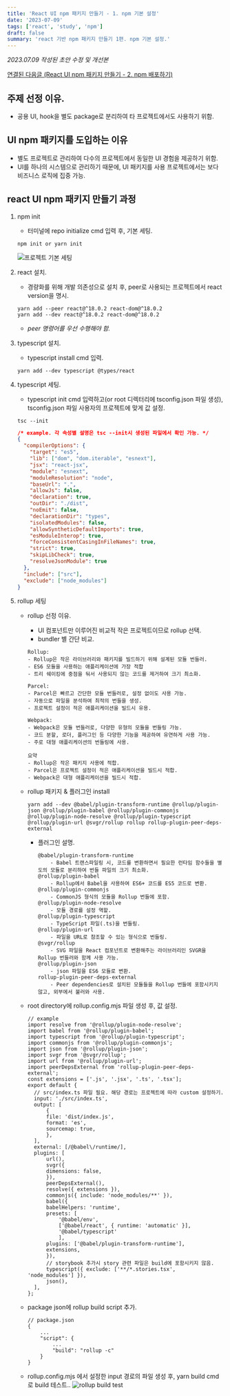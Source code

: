 ```yaml
---
title: 'React UI npm 패키지 만들기 - 1. npm 기본 설정'
date: '2023-07-09'
tags: ['react', 'study', 'npm']
draft: false
summary: 'react 기반 npm 패키지 만들기 1편. npm 기본 설정.'
---
```


_2023.07.09 작성된 초안 수정 및 개선본_

[연결된 다음글 (React UI npm 패키지 만들기 - 2. npm 배포하기)](https://huun-devlog.vercel.app//blog/react/npm-module-publish)

## 주제 선정 이유.

- 공용 UI, hook을 별도 package로 분리하여 타 프로젝트에서도 사용하기 위함.

## UI npm 패키지를 도입하는 이유

- 별도 프로젝트로 관리하여 다수의 프로젝트에서 동일한 UI 경험을 제공하기 위함.
- UI를 하나의 시스템으로 관리하기 때문에, UI 패키지를 사용 프로젝트에서는 보다 비즈니스 로직에 집중 가능.

## react UI npm 패키지 만들기 과정

1.  npm init

    - 터미널에 repo initialize cmd 입력 후, 기본 세팅.

    ```
    npm init or yarn init
    ```

    ![프로젝트 기본 세팅](/static/images/blog/react-module/init.png)

2.  react 설치.

    - 경량화를 위해 개발 의존성으로 설치 후, peer로 사용되는 프로젝트에서 react version을 명시.

    ```
    yarn add --peer react@^18.0.2 react-dom@^18.0.2
    yarn add --dev react@^18.0.2 react-dom@^18.0.2
    ```

    - _peer 명령어를 우선 수행해야 함._

3.  typescript 설치.

    - typescript install cmd 입력.

    ```
    yarn add --dev typescript @types/react
    ```

4.  typescript 세팅.

    - typescript init cmd 입력하고(or root 디렉터리에 tsconfig.json 파일 생성), tsconfig.json 파일 사용자의 프로젝트에 맞게 값 설정.

    ```
    tsc --init
    ```

    ```json
    /* example. 각 속성별 설명은 tsc --init시 생성된 파일에서 확인 가능. */
    {
      "compilerOptions": {
        "target": "es5",
        "lib": ["dom", "dom.iterable", "esnext"],
        "jsx": "react-jsx",
        "module": "esnext",
        "moduleResolution": "node",
        "baseUrl": ".",
        "allowJs": false,
        "declaration": true,
        "outDir": "./dist",
        "noEmit": false,
        "declarationDir": "types",
        "isolatedModules": false,
        "allowSyntheticDefaultImports": true,
        "esModuleInterop": true,
        "forceConsistentCasingInFileNames": true,
        "strict": true,
        "skipLibCheck": true,
        "resolveJsonModule": true
      },
      "include": ["src"],
      "exclude": ["node_modules"]
    }
    ```

5.  rollup 세팅

    - rollup 선정 이유.

      - UI 컴포넌트만 이루어진 비교적 작은 프로젝트이므로 rollup 선택.
      - bundler 별 간단 비교.

      ```
      Rollup:
      - Rollup은 작은 라이브러리와 패키지를 빌드하기 위해 설계된 모듈 번들러.
      - ES6 모듈을 사용하는 애플리케이션에 가장 적합
      - 트리 쉐이킹에 중점을 둬서 사용되지 않는 코드를 제거하여 크기 최소화.

      Parcel:
      - Parcel은 빠르고 간단한 모듈 번들러로, 설정 없이도 사용 가능.
      - 자동으로 파일을 분석하여 최적의 번들을 생성.
      - 프로젝트 설정이 적은 애플리케이션을 빌드시 유용.

      Webpack:
      - Webpack은 모듈 번들러로, 다양한 유형의 모듈을 번들링 가능.
      - 코드 분할, 로더, 플러그인 등 다양한 기능을 제공하여 유연하게 사용 가능.
      - 주로 대형 애플리케이션의 번들링에 사용.

      요약
      - Rollup은 작은 패키지 사용에 적합.
      - Parcel은 프로젝트 설정이 적은 애플리케이션을 빌드시 적합.
      - Webpack은 대형 애플리케이션을 빌드시 적합.
      ```

    - rollup 패키지 & 플러그인 install

      ```
      yarn add --dev @babel/plugin-transform-runtime @rollup/plugin-json @rollup/plugin-babel @rollup/plugin-commonjs @rollup/plugin-node-resolve @rollup/plugin-typescript @rollup/plugin-url @svgr/rollup rollup rollup-plugin-peer-deps-external
      ```

      - 플러그인 설명.

        ```
        @babel/plugin-transform-runtime
            - Babel 트랜스파일링 시, 코드를 변환하면서 필요한 런타임 함수들을 별도의 모듈로 분리하여 번들 파일의 크기 최소화.
        @rollup/plugin-babel
            - Rollup에서 Babel을 사용하여 ES6+ 코드를 ES5 코드로 변환.
        @rollup/plugin-commonjs
            - CommonJS 형식의 모듈을 Rollup 번들에 포함.
        @rollup/plugin-node-resolve
            - 모듈 경로를 설정 역할.
        @rollup/plugin-typescript
            - TypeScript 파일(.ts)을 번들링.
        @rollup/plugin-url
            - 파일을 URL로 참조할 수 있는 형식으로 번들링.
        @svgr/rollup
            - SVG 파일을 React 컴포넌트로 변환해주는 라이브러리인 SVGR을 Rollup 번들러와 함께 사용 가능.
        @rollup/plugin-json
            - json 파일을 ES6 모듈로 변환.
        rollup-plugin-peer-deps-external
            - Peer dependencies로 설치된 모듈들을 Rollup 번들에 포함시키지 않고, 외부에서 불러와 사용.
        ```

    - root directory에 rollup.config.mjs 파일 생성 후, 값 설정.

      ```
      // example
      import resolve from '@rollup/plugin-node-resolve';
      import babel from '@rollup/plugin-babel';
      import typescript from '@rollup/plugin-typescript';
      import commonjs from '@rollup/plugin-commonjs';
      import json from '@rollup/plugin-json';
      import svgr from '@svgr/rollup';
      import url from '@rollup/plugin-url';
      import peerDepsExternal from 'rollup-plugin-peer-deps-external';
      const extensions = ['.js', '.jsx', '.ts', '.tsx'];
      export default {
        // src/index.ts 파일 필요. 해당 경로는 프로젝트에 따라 custom 설정하기.
        input: './src/index.ts',
        output: [
            {
            file: 'dist/index.js',
            format: 'es',
            sourcemap: true,
            },
        ],
        external: [/@babel\/runtime/],
        plugins: [
            url(),
            svgr({
            dimensions: false,
            }),
            peerDepsExternal(),
            resolve({ extensions }),
            commonjs({ include: 'node_modules/**' }),
            babel({
            babelHelpers: 'runtime',
            presets: [
                '@babel/env',
                ['@babel/react', { runtime: 'automatic' }],
                '@babel/typescript'
                ],
            plugins: ['@babel/plugin-transform-runtime'],
            extensions,
            }),
            // storybook 추가시 story 관련 파일은 build에 포함시키지 않음.
            typescript({ exclude: ['**/*.stories.tsx', 'node_modules'] }),
            json(),
        ],
      };
      ```

    - package json에 rollup build script 추가.

      ```
      // package.json
      {
          ...
          "script": {
              ...
              "build": "rollup -c"
          }
      }
      ```

    - rollup.config.mjs 에서 설정한 input 경로의 파일 생성 후, yarn build cmd로 build 테스트..
      ![rollup build test](/static/images/blog/react-module/rollup-build.png)
